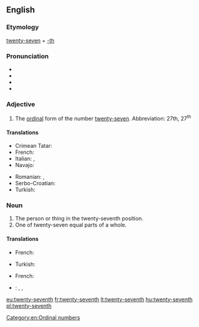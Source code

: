 ==English==

===Etymology===
[[twenty-seven]] + [[-th]]

===Pronunciation===
* {{IPA|/ˌtwɛn(t)iˈsɛvənθ/|lang=en}}
* {{IPA|/ˌtwʌn(t)iˈsɛvənθ/|lang=en}}
* {{hyphenation|twen|ty|sev|enth|lang=en}}
* {{rhymes|ɛvənθ|lang=en}}

===Adjective===
{{en-adj|-}}

# The [[ordinal]] form of the number [[twenty-seven]]. Abbreviation: 27th, 27<sup>th</sup>

====Translations====
{{trans-top|ordinal for of twenty-seven}}
* Crimean Tatar: {{t|crh|yigirmi yedinci}}
* French: {{t+|fr|vingt-septième}}
* Italian: {{t|it|ventisettesimo|m}}, {{t|it|ventisettesima|f}}
* Navajo: {{t|nv|naadįįtsostsʼid góneʼ}}
{{trans-mid}}
* Romanian: {{t|ro|douăzeci și șaptelea|m}}, {{t|ro|douăzeci și șaptea|f}}
* Serbo-Croatian: {{t|sh|dvadesetsedmi}}
* Turkish: {{t|tr|yirmi yedinci}}
{{trans-bottom}}

===Noun===
{{en-noun}}

# The person or thing in the twenty-seventh position.
# One of twenty-seven equal parts of a whole.

====Translations====
{{trans-top|person or thing in the twenty-seventh position}}
* French: {{t+|fr|vingt-septième|m|f}}
{{trans-mid}}
* Turkish: {{t|tr|yirmi yedinci}}
{{trans-bottom}}

{{trans-top|one of twenty-seven parts}}
* French: {{t+|fr|vingt-septième|m}}
{{trans-mid}}
{{trans-bottom}}

{{checktrans-top}}
* {{ttbc|it}}: {{t|it|ventisettesimo|m}}, {{qualifier|1}} {{t|it|ventisettesima|f}}, {{qualifier|2}} {{t|it|ventisettesimo|m}}
{{trans-mid}}
{{trans-bottom}}

[[Category:en:Ordinal numbers]]

[[eu:twenty-seventh]]
[[fr:twenty-seventh]]
[[lt:twenty-seventh]]
[[hu:twenty-seventh]]
[[pl:twenty-seventh]]